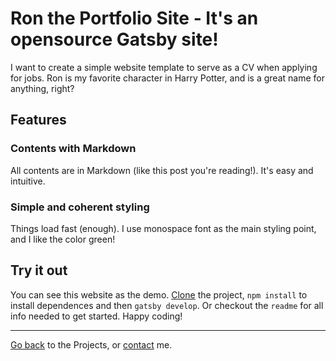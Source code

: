 
<Layout titlePage="Beginning Python">

# Ron the Portfolio Site - It's an opensource Gatsby site!

I want to create a simple website template to serve as a CV when applying for jobs. Ron is my favorite character in Harry Potter, and is a great name for anything, right? 

## Features

### Contents with Markdown
All contents are in Markdown (like this post you're reading!). It's easy and intuitive.

### Simple and coherent styling
Things load fast (enough). I use monospace font as the main styling point, and I like the color green! 

## Try it out
You can see this website as the demo. [Clone](https://github.com/trang17/trang17.github.io) the project, `npm install` to install dependences and then `gatsby develop`. Or checkout the `readme` for all info needed to get started. Happy coding!

---
[Go back](/) to the Projects, or [contact](/contact) me.

</Layout>